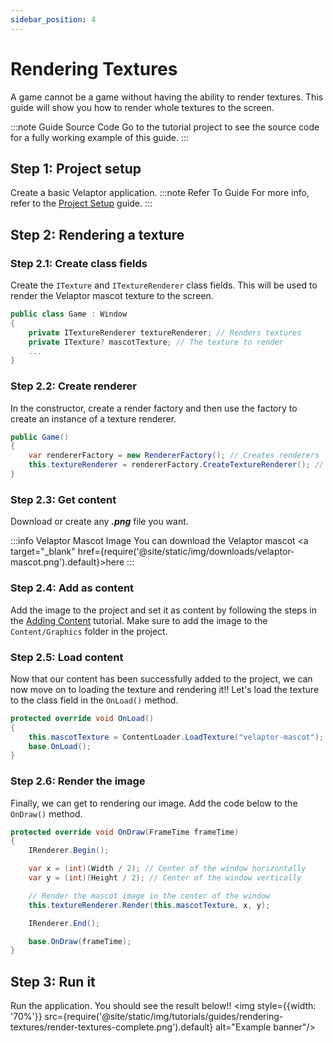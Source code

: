 ```yaml
---
sidebar_position: 4
---
```



# Rendering Textures

A game cannot be a game without having the ability to render textures. This guide will show you how to render whole
textures to the screen.

:::note Guide Source Code
Go to the <TutorialLink projectName="RenderingTextures" version="v1.0.0-preview.24"/> tutorial project to see the source code for a fully working example of this guide.
:::


## <span class="color-step">Step 1: Project setup</span>

Create a basic Velaptor application.
:::note Refer To Guide
For more info, refer to the [Project Setup](./project-setup) guide.
:::


## <span class="color-step">Step 2: Rendering a texture</span>

### <span class="color-sub-step">Step 2.1: Create class fields</span>

Create the `ITexture` and `ITextureRenderer` class fields. This will be used to render the Velaptor mascot texture to the screen.

```csharp
public class Game : Window
{
    private ITextureRenderer textureRenderer; // Renders textures
    private ITexture? mascotTexture; // The texture to render
    ...
}
```

### <span class="color-sub-step">Step 2.2: Create renderer</span>

In the constructor, create a render factory and then use the factory to create an instance of a texture renderer.

```csharp
public Game()
{
    var rendererFactory = new RendererFactory(); // Creates renderers
    this.textureRenderer = rendererFactory.CreateTextureRenderer(); // Renders textures
}
```

### <span class="color-sub-step">Step 2.3: Get content</span>

Download or create any _**.png**_ file you want.

:::info Velaptor Mascot Image
You can download the Velaptor mascot <a target="\_blank" href={require('@site/static/img/downloads/velaptor-mascot.png').default}>here</a>
:::

### <span class="color-sub-step">Step 2.4: Add as content</span>

Add the image to the project and set it as content by following the steps in the [Adding Content](./adding-content) tutorial.
Make sure to add the image to the `Content/Graphics` folder in the project.

### <span class="color-sub-step">Step 2.5: Load content</span>

Now that our content has been successfully added to the project, we can now move on to loading the texture and
rendering it!! Let's load the texture to the class field in the `OnLoad()` method.

```csharp
protected override void OnLoad()
{
    this.mascotTexture = ContentLoader.LoadTexture("velaptor-mascot");
    base.OnLoad();
}
```

### <span class="color-sub-step">Step 2.6: Render the image</span>

Finally, we can get to rendering our image. Add the code below to the `OnDraw()` method.
```csharp
protected override void OnDraw(FrameTime frameTime)
{
    IRenderer.Begin();

    var x = (int)(Width / 2); // Center of the window horizontally
    var y = (int)(Height / 2); // Center of the window vertically

    // Render the mascot image in the center of the window
    this.textureRenderer.Render(this.mascotTexture, x, y);

    IRenderer.End();

    base.OnDraw(frameTime);
}
```


## <span class="color-step">Step 3: Run it</span>

Run the application. You should see the result below!!
<img style={{width: '70%'}} src={require('@site/static/img/tutorials/guides/rendering-textures/render-textures-complete.png').default} alt="Example banner"/>
